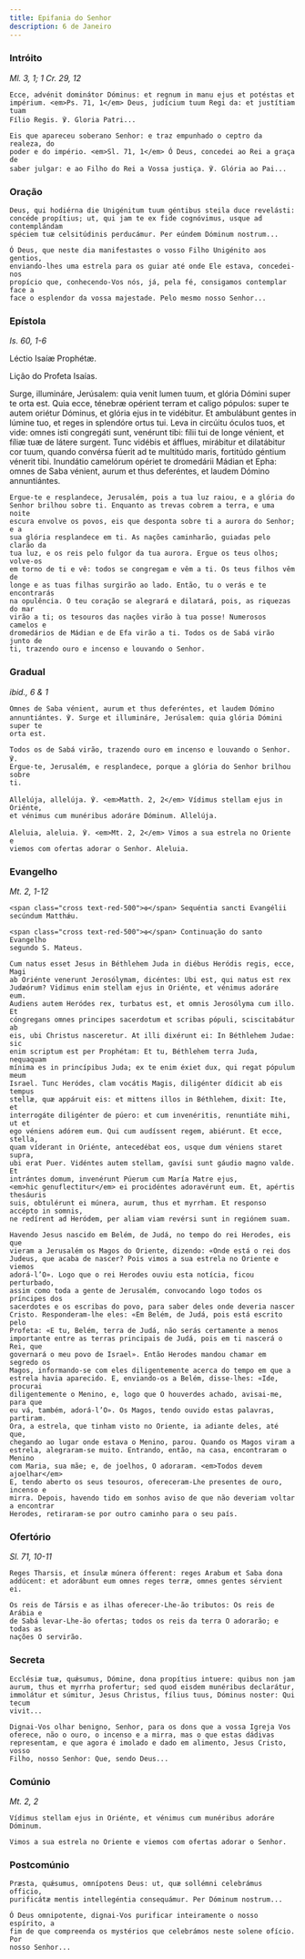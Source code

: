 ```yaml
---
title: Epifania do Senhor
description: 6 de Janeiro
---
```


### Intróito

<em>Ml. 3, 1; 1 Cr. 29, 12</em>

<div class="side-by-side not-content">

    Ecce, advénit dominátor Dóminus: et regnum in manu ejus et potéstas et
    impérium. <em>Ps. 71, 1</em> Deus, judícium tuum Regi da: et justítiam tuam
    Fílio Regis. ℣. Gloria Patri...

    Eis que apareceu soberano Senhor: e traz empunhado o ceptro da realeza, do
    poder e do império. <em>Sl. 71, 1</em> Ó Deus, concedei ao Rei a graça de
    saber julgar: e ao Filho do Rei a Vossa justiça. ℣. Glória ao Pai...

</div>

### Oração

<div class="side-by-side not-content">

    Deus, qui hodiérna die Unigénitum tuum géntibus steila duce revelásti:
    concéde propítius; ut, qui jam te ex fide cognóvimus, usque ad contemplándam
    spéciem tuæ celsitúdinis perducámur. Per eúndem Dóminum nostrum...

    Ó Deus, que neste dia manifestastes o vosso Filho Unigénito aos gentios,
    enviando-lhes uma estrela para os guiar até onde Ele estava, concedei-nos
    propício que, conhecendo-Vos nós, já, pela fé, consigamos contemplar face a
    face o esplendor da vossa majestade. Pelo mesmo nosso Senhor...

</div>

### Epístola

<em>Is. 60, 1-6</em>

<div class="side-by-side not-content">

Léctio Isaíæ Prophétæ.</span>

Lição do Profeta Isaías.

  <span>
    Surge, illumináre, Jerúsalem: quia venit lumen tuum, et glória Dómini super
    te orta est. Quia ecce, ténebræ opérient terram et caligo pópulos: super te
    autem oriétur Dóminus, et glória ejus in te vidébitur. Et ambulábunt gentes
    in lúmine tuo, et reges in splendóre ortus tui. Leva in circúitu óculos
    tuos, et vide: omnes isti congregáti sunt, venérunt tibi: fílii tui de longe
    vénient, et fíliæ tuæ de látere surgent. Tunc vidébis et áfflues, mirábitur
    et dilatábitur cor tuum, quando convérsa fúerit ad te multitúdo maris,
    fortitúdo géntium vénerit tibi. Inundátio camelórum opériet te dromedárii
    Mádian et Epha: omnes de Saba vénient, aurum et thus deferéntes, et laudem
    Dómino annuntiántes.
 
    Ergue-te e resplandece, Jerusalém, pois a tua luz raiou, e a glória do
    Senhor brilhou sobre ti. Enquanto as trevas cobrem a terra, e uma noite
    escura envolve os povos, eis que desponta sobre ti a aurora do Senhor; e a
    sua glória resplandece em ti. As nações caminharão, guiadas pelo clarão da
    tua luz, e os reis pelo fulgor da tua aurora. Ergue os teus olhos; volve-os
    em torno de ti e vê: todos se congregam e vêm a ti. Os teus filhos vêm de
    longe e as tuas filhas surgirão ao lado. Então, tu o verás e te encontrarás
    na opulência. O teu coração se alegrará e dilatará, pois, as riquezas do mar
    virão a ti; os tesouros das nações virão à tua posse! Numerosos camelos e
    dromedários de Mádian e de Efa virão a ti. Todos os de Sabá virão junto de
    ti, trazendo ouro e incenso e louvando o Senhor.

</div>

### Gradual

<em>ibid., 6 & 1</em>

<div class="side-by-side not-content">

    Omnes de Saba vénient, aurum et thus deferéntes, et laudem Dómino
    annuntiántes. ℣. Surge et illumináre, Jerúsalem: quia glória Dómini super te
    orta est.

    Todos os de Sabá virão, trazendo ouro em incenso e louvando o Senhor. ℣.
    Ergue-te, Jerusalém, e resplandece, porque a glória do Senhor brilhou sobre
    ti.

    Allelúja, allelúja. ℣. <em>Matth. 2, 2</em> Vídimus stellam ejus in Oriénte,
    et vénimus cum munéribus adoráre Dóminum. Allelúja.

    Aleluia, aleluia. ℣. <em>Mt. 2, 2</em> Vimos a sua estrela no Oriente e
    viemos com ofertas adorar o Senhor. Aleluia.

</div>

### Evangelho

<em>Mt. 2, 1-12</em>

<div class="side-by-side not-content">

    <span class="cross text-red-500">✠</span> Sequéntia sancti Evangélii
    secúndum Matthǽu.

    <span class="cross text-red-500">✠</span> Continuação do santo Evangelho
    segundo S. Mateus.

    Cum natus esset Jesus in Béthlehem Juda in diébus Heródis regis, ecce, Magi
    ab Oriénte venerunt Jerosólymam, dicéntes: Ubi est, qui natus est rex
    Judæórum? Vidimus enim stellam ejus in Oriénte, et vénimus adoráre eum.
    Audiens autem Heródes rex, turbatus est, et omnis Jerosólyma cum illo. Et
    cóngregans omnes principes sacerdotum et scribas pópuli, sciscitabátur ab
    eis, ubi Christus nasceretur. At illi dixérunt ei: In Béthlehem Judae: sic
    enim scriptum est per Prophétam: Et tu, Béthlehem terra Juda, nequaquam
    mínima es in princípibus Juda; ex te enim éxiet dux, qui regat pópulum meum
    Israel. Tunc Heródes, clam vocátis Magis, diligénter dídicit ab eis tempus
    stellæ, quæ appáruit eis: et mittens illos in Béthlehem, dixit: Ite, et
    interrogáte diligénter de púero: et cum invenéritis, renuntiáte mihi, ut et
    ego véniens adórem eum. Qui cum audíssent regem, abiérunt. Et ecce, stella,
    quam víderant in Oriénte, antecedébat eos, usque dum véniens staret supra,
    ubi erat Puer. Vidéntes autem stellam, gavísi sunt gáudio magno valde. Et
    intrántes domum, invenérunt Púerum cum María Matre ejus,
    <em>hic genuflectitur</em> ei procidéntes adoravérunt eum. Et, apértis thesáuris
    suis, obtulérunt ei múnera, aurum, thus et myrrham. Et responso accépto in somnis,
    ne redírent ad Heródem, per aliam viam revérsi sunt in regiónem suam.

    Havendo Jesus nascido em Belém, de Judá, no tempo do rei Herodes, eis que
    vieram a Jerusalém os Magos do Oriente, dizendo: «Onde está o rei dos
    Judeus, que acaba de nascer? Pois vimos a sua estrela no Oriente e viemos
    adorá-l’O». Logo que o rei Herodes ouviu esta notícia, ficou perturbado,
    assim como toda a gente de Jerusalém, convocando logo todos os príncipes dos
    sacerdotes e os escribas do povo, para saber deles onde deveria nascer
    Cristo. Responderam-lhe eles: «Em Belém, de Judá, pois está escrito pelo
    Profeta: «E tu, Belém, terra de Judá, não serás certamente a menos
    importante entre as terras principais de Judá, pois em ti nascerá o Rei, que
    governará o meu povo de Israel». Então Herodes mandou chamar em segredo os
    Magos, informando-se com eles diligentemente acerca do tempo em que a
    estrela havia aparecido. E, enviando-os a Belém, disse-lhes: «Ide, procurai
    diligentemente o Menino, e, logo que O houverdes achado, avisai-me, para que
    eu vá, também, adorá-l’O». Os Magos, tendo ouvido estas palavras, partiram.
    Ora, a estrela, que tinham visto no Oriente, ia adiante deles, até que,
    chegando ao lugar onde estava o Menino, parou. Quando os Magos viram a
    estrela, alegraram-se muito. Entrando, então, na casa, encontraram o Menino
    com Maria, sua mãe; e, de joelhos, O adoraram. <em>Todos devem ajoelhar</em>
    E, tendo aberto os seus tesouros, ofereceram-Lhe presentes de ouro, incenso e
    mirra. Depois, havendo tido em sonhos aviso de que não deveriam voltar a encontrar
    Herodes, retiraram-se por outro caminho para o seu país.

</div>

### Ofertório

<em>Sl. 71, 10-11</em>

<div class="side-by-side not-content">

    Reges Tharsis, et ínsulæ múnera ófferent: reges Arabum et Saba dona
    addúcent: et adorábunt eum omnes reges terræ, omnes gentes sérvient ei.

    Os reis de Társis e as ilhas oferecer-Lhe-ão tributos: Os reis de Arábia e
    de Sabá levar-Lhe-ão ofertas; todos os reis da terra O adorarão; e todas as
    nações O servirão.

</div>

### Secreta

<div class="side-by-side not-content">

    Ecclésiæ tuæ, quǽsumus, Dómine, dona propítius intuere: quibus non jam
    aurum, thus et myrrha profertur; sed quod eisdem munéribus declarátur,
    immolátur et súmitur, Jesus Christus, fílius tuus, Dóminus noster: Qui tecum
    vivit...

    Dignai-Vos olhar benigno, Senhor, para os dons que a vossa Igreja Vos
    oferece, não o ouro, o incenso e a mirra, mas o que estas dádivas
    representam, e que agora é imolado e dado em alimento, Jesus Cristo, vosso
    Filho, nosso Senhor: Que, sendo Deus...

</div>

### Comúnio

<em>Mt. 2, 2</em>

<div class="side-by-side not-content">

    Vídimus stellam ejus in Oriénte, et vénimus cum munéribus adoráre Dóminum.

    Vimos a sua estrela no Oriente e viemos com ofertas adorar o Senhor.

</div>

### Postcomúnio

<div class="side-by-side not-content">

    Præsta, quǽsumus, omnípotens Deus: ut, quæ sollémni celebrámus officio,
    purificátæ mentis intellegéntia consequámur. Per Dóminum nostrum...

    Ó Deus omnipotente, dignai-Vos purificar inteiramente o nosso espírito, a
    fim de que compreenda os mystérios que celebrámos neste solene ofício. Por
    nosso Senhor...

</div>
